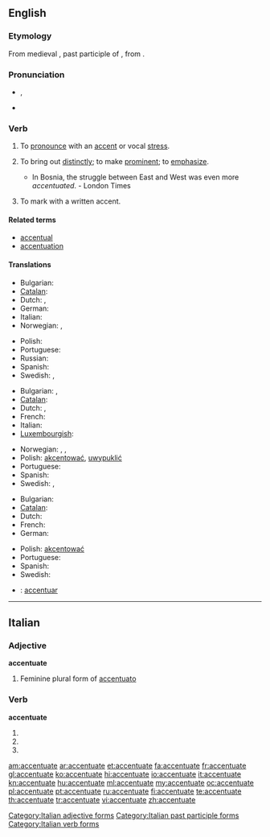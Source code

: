 ==English==
{{was wotd|2008|January|17}}

===Etymology===
From medieval {{etyl|la}} {{term|accentuatus|accentuātus|lang=la}}, past participle of {{term|accentuare|accentuāre|lang=la}}, from {{term|accentus|lang=la}}.

===Pronunciation===
* {{a|RP|US}} {{IPA|/əkˈsen.tʃu.eɪt/|/ækˈsen.tʃu.eɪt/}}, {{SAMPA|/@k"sEn.tSU.eIt/|/{k"sEn.tSU.eIt/}}
* {{audio|en-us-accentuate.ogg|Audio (US)}}

===Verb===
{{en-verb|accentuat|ing}}

# {{transitive}} To [[pronounce]] with an [[accent]] or vocal [[stress]].
# {{transitive}} To bring out [[distinctly]]; to make [[prominent]]; to [[emphasize]].
#* In Bosnia, the struggle between East and West was even more ''accentuated''. - London Times
# {{transitive}} To mark with a written accent.

====Related terms====
* [[accentual]]
* [[accentuation]]

====Translations====
{{trans-top|to pronounce with an accent}}
* Bulgarian: {{t|bg|акцентувам}}
* [[Catalan]]: {{t|ca|accentuar}}
* Dutch: {{t+|nl|beklemtonen}}, {{t+|nl|accentueren}}
* German: {{t+|de|akzentuieren}}
* Italian: {{t+|it|accentuare}}
* Norwegian: {{t+|no|aksentuere}}, {{t-|no|betone}}
{{trans-mid}}
* Polish: {{t+|pl|akcentować}}
* Portuguese: {{t+|pt|acentuar}}
* Russian: {{t|ru|акцентировать}}
* Spanish: {{t+|es|acentuar}}
* Swedish: {{t+|sv|accentuera}},  {{t+|sv|betona}}
{{trans-bottom}}

{{trans-top|to bring out distinctly}}
* Bulgarian: {{t|bg|подчертавам}},  {{t|bg|акцентирам}}
* [[Catalan]]: {{t|ca|accentuar}}
* Dutch: {{t+|nl|benadrukken}}, {{t+|nl|beklemtonen}}
* French: {{t+|fr|accentuer}}
* Italian: {{t+|it|accentuare}}
* [[Luxembourgish]]: {{t|lb|accentuéieren}}
{{trans-mid}}
* Norwegian: {{t|no|aksentuere}}, {{t-|no|betone}}, {{t|no|framheve}}
* Polish: [[akcentować]], [[uwypuklić]]
* Portuguese: {{t+|pt|acentuar}}
* Spanish: {{t+|es|acentuar}}
* Swedish: {{t+|sv|accentuera}},  {{t+|sv|betona}}
{{trans-bottom}}

{{trans-top|to mark with a written accent}}
* Bulgarian: {{t|bg|поставям ударение}}
* [[Catalan]]: {{t|ca|accentuar}}
* Dutch: {{t+|nl|beklemtonen}}
* French: {{t+|fr|accentuer}}
* German: {{t+|de|hervorheben}}
{{trans-mid}}
* Polish: [[akcentować]]
* Portuguese: {{t+|pt|acentuar}}
* Spanish: {{t+|es|acentuar}}
* Swedish: {{t+|sv|accentuera}}
{{trans-bottom}}

{{checktrans}}
* {{ttbc|ia}}: [[accentuar]]

----

==Italian==

===Adjective===
'''accentuate''' {{f}}

# Feminine plural form of [[accentuato]]

===Verb===
'''accentuate'''

# {{conjugation of|accentuare||2|p|pres|ind|lang=it}}
# {{conjugation of|accentuare||2|p|imp|lang=it}}
# {{form of|[[feminine|Feminine]] plural|accentuato}}

[[Category:Italian adjective forms]]
[[Category:Italian past participle forms]]
[[Category:Italian verb forms]]

[[am:accentuate]]
[[ar:accentuate]]
[[et:accentuate]]
[[fa:accentuate]]
[[fr:accentuate]]
[[gl:accentuate]]
[[ko:accentuate]]
[[hi:accentuate]]
[[io:accentuate]]
[[it:accentuate]]
[[kn:accentuate]]
[[hu:accentuate]]
[[ml:accentuate]]
[[my:accentuate]]
[[oc:accentuate]]
[[pl:accentuate]]
[[pt:accentuate]]
[[ru:accentuate]]
[[fi:accentuate]]
[[te:accentuate]]
[[th:accentuate]]
[[tr:accentuate]]
[[vi:accentuate]]
[[zh:accentuate]]